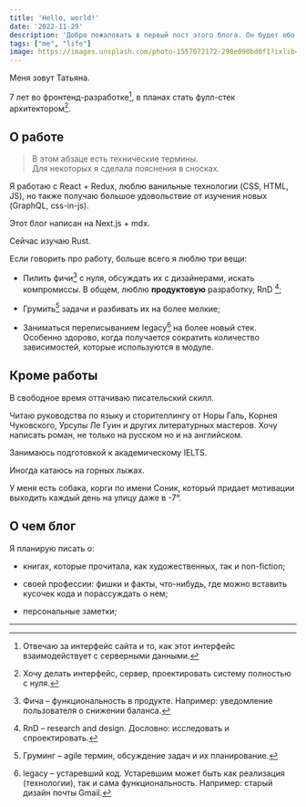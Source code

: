 ```yaml
---
title: 'Hello, world!'
date: '2022-11-29'
description: 'Добро пожаловать в первый пост этого блога. Он будет обо мне.'
tags: ["me", "life"]
image: https://images.unsplash.com/photo-1557672172-298e090bd0f1?ixlib=rb-4.0.3&ixid=MnwxMjA3fDB8MHxwaG90by1wYWdlfHx8fGVufDB8fHx8&auto=format&fit=crop&w=3087&q=80
---
```


Меня зовут Татьяна.

7 лет во фронтенд-разработке[^1], в планах стать фулл-стек архитектором[^2]. 

## О работе

>
> В этом абзаце есть технические термины.  
> Для некоторых я сделала пояснения в сносках.
>

Я работаю с React + Redux, люблю ванильные технологии (CSS, HTML, JS), но также получаю
большое удовольствие от изучения новых (GraphQL, css-in-js).

Этот блог написан на Next.js + mdx.

Сейчас изучаю Rust.

Если говорить про работу, больше всего я люблю три вещи:

- Пилить фичи[^3] с нуля, обсуждать их с дизайнерами, искать компромиссы. 
В общем, люблю **продуктовую** разработку, RnD [^4];

- Грумить[^5] задачи и разбивать их на более мелкие;

- Заниматься переписыванием legacy[^6] на более новый стек. Особенно здорово,
когда получается сократить количество зависимостей, которые используются в модуле.

## Кроме работы

В свободное время оттачиваю писательский скилл. 

Читаю руководства по языку и сторителлингу от Норы Галь, 
Корнея Чуковского, Урсулы Ле Гуин и других литературных мастеров. 
Хочу написать роман, не только на русском но и на английском.

Занимаюсь подготовкой к академическому IELTS.

Иногда катаюсь на горных лыжах.

У меня есть собака, корги по имени Соник, который придает мотивации выходить
каждый день на улицу даже в -7°.

## О чем блог

Я планирую писать о:

- книгах, которые прочитала, как художественных, так и non-fiction;

- своей профессии: фишки и факты, что-нибудь, где можно вставить кусочек кода 
и порассуждать о нем;

- персональные заметки;

___
[^1]: Отвечаю за интерфейс сайта и то, как этот интерфейс взаимодействует с серверными данными.
[^2]: Хочу делать интерфейс, сервер, проектировать систему полностью с нуля.
[^3]: Фича – функциональность в продукте. Например: уведомление пользователя о снижении баланса.
[^4]: RnD – research and design. Дословно: исследовать и спроектировать.
[^5]: Груминг – agile термин, обсуждение задач и их планирование.  
[^6]: legacy – устаревший код. Устаревшим может быть как реализация (технологии), так и сама функциональность. 
Например: старый дизайн почты Gmail.
